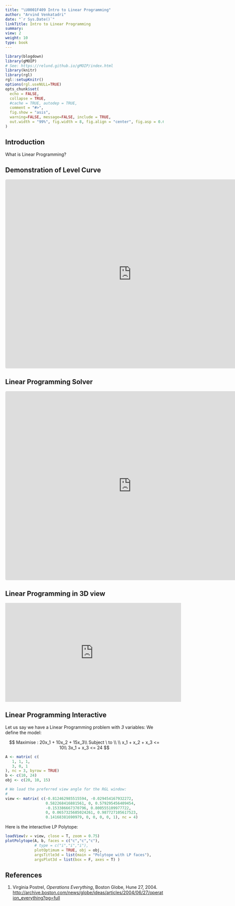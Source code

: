 ```yaml
---
title: "\U0001F409 Intro to Linear Programming"
author: "Arvind Venkatadri"
date: "`r Sys.Date()`"
linkTitle: Intro to Linear Programming
summary: 
view: 2
weight: 10
type: book
---
```


```r
library(blogdown)
library(gMOIP)
# See: https://relund.github.io/gMOIP/index.html
library(knitr)
library(rgl)
rgl::setupKnitr()
options(rgl.useNULL=TRUE)
opts_chunk$set(
  echo = FALSE,
  collapse = TRUE,
  #cache = TRUE, autodep = TRUE, 
  comment = "#>",
  fig.show = "asis", 
  warning=FALSE, message=FALSE, include = TRUE, 
  out.width = "99%", fig.width = 8, fig.align = "center", fig.asp = 0.62
)
```

## Introduction

What is Linear Programming?

## Demonstration of Level Curve

<iframe src="https://www.geogebra.org/classic/xpdx7fae?embed" width="800" height="600" allowfullscreen style="border: 1px solid #e4e4e4;border-radius: 4px;" frameborder="0">

</iframe>

## Linear Programming Solver

<iframe src="https://www.geogebra.org/classic/xdqrtg4m?embed" width="800" height="600" allowfullscreen style="border: 1px solid #e4e4e4;border-radius: 4px;" frameborder="0">

</iframe>

## Linear Programming in 3D view

<iframe width="560" height="315" src="https://www.youtube.com/embed/kPOXqQhCWHs" title="YouTube video player" frameborder="0" allow="accelerometer; autoplay; clipboard-write; encrypted-media; gyroscope; picture-in-picture" allowfullscreen>

</iframe>

## Linear Programming Interactive

Let us say we have a Linear Programming problem with *3* variables: We define the model:

$$
Maximise : 20x_1 + 10x_2 + 15x_3\\
Subject \ to \\
\\
x_1 + x_2 + x_3 <= 10\\
3x_1 + x_3 <= 24 
$$

```r
A <- matrix( c(
   1, 1, 1,
   3, 0, 1
), nc = 3, byrow = TRUE)
b <- c(10, 24)
obj <- c(20, 10, 15)

```

```r

# We load the preferred view angle for the RGL window:
#
view <- matrix( c(-0.812462985515594, -0.029454167932272, 
                  0.582268416881561, 0, 0.579295456409454,
                  -0.153386667370796, 0.800555109977722, 
                  0, 0.0657325685024261, 0.987727105617523,
                  0.14168381690979, 0, 0, 0, 0, 1), nc = 4)
```

Here is the interactive LP Polytope:

```r
loadView(v = view, close = T, zoom = 0.75)
plotPolytope(A, b, faces = c("c","c","c"), 
             # type = c("i","i","i"), 
             plotOptimum = TRUE, obj = obj, 
             argsTitle3d = list(main = "Polytope with LP faces"), 
             argsPlot3d = list(box = F, axes = T) )

```

## References

1.  Virginia Postrel, *Operations Everything*, Boston Globe, Hune 27, 2004. <http://archive.boston.com/news/globe/ideas/articles/2004/06/27/operation_everything?pg=full>
